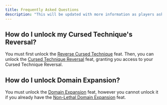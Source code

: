 ```yaml
---
title: Frequently Asked Questions
description: "This will be updated with more information as players ask questions."
---
```


## How do I unlock my Cursed Technique's Reversal?

You must first unlock the [Reverse Cursed Technique](/feats/reverse-cursed-energy-feats#reverse-cursed-technique) feat. Then, you can unlock the [Cursed Technique Reversal](/feats/cursed-technique-feats#cursed-technique-reversal) feat, granting you access to your Cursed Technique Reversal.

## How do I unlock Domain Expansion?
You must unlock the [Domain Expansion](/feats/barrier-techniques-feats#domain-expansion) feat, however you cannot unlock it if you already have the [Non-Lethal Domain Expansion](/feats/barrier-techniques-feats#non-lethal-domain-expansion) feat.